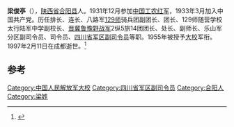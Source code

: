 {{autobiography|time=2014-06-29T04:03:49+00:00}}
{{copyedit|time=2014-06-29T04:03:49+00:00}}
'''梁俊亭'''（{{bd|1909年||1997年||catIdx=L}}），[[陕西省|陕西省]][[合阳县|合阳县]]人。1931年12月参加[[中国工农红军|中国工农红军]]，1933年3月加入中国共产党。历任排长、连长、八路军[[129师|129师]]骑兵团副团长、团长、129师随营学校太行陆军中学副校长、[[晋冀鲁豫野战军|晋冀鲁豫野战军]]2纵5旅14团团长、处长、副师长、乐山军分区副司令员、司令员、[[四川省军区|四川省军区]][[副司令员|副司令员]]等职。1955年被授予[[中国人民解放军大校|大校]]军衔。1997年2月11日在成都逝世。<ref>{{cite web|title=梁俊亭同志生平|url=http://lib.cnki.net/cyfd/N2005120480000526.html|accessdate=2014-06-29}}{{dead link|date=2018年3月 |bot=InternetArchiveBot |fix-attempted=yes }}</ref>

==参考==
<references/>

[[Category:中国人民解放军大校|Category:中国人民解放军大校]]
[[Category:四川省军区副司令员|Category:四川省军区副司令员]]
[[Category:合阳人|Category:合阳人]]
[[Category:梁姓|Category:梁姓]]
